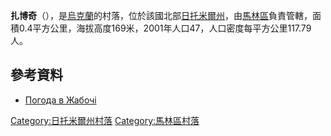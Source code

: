 {{coord|50|39|51|N|29|5|10|E|scale:30000|display=title}}

'''扎博奇'''（{{lang-uk|Жабоч}}），是[[烏克蘭|烏克蘭]]的村落，位於該國北部[[日托米爾州|日托米爾州]]，由[[馬林區|馬林區]]負責管轄，面積0.4平方公里，海拔高度169米，2001年人口47，人口密度每平方公里117.79人。

==參考資料==
* [http://weather.in.ua/ua/zhitomirskaja/7652 Погода в Жабочі] {{Wayback|url=http://weather.in.ua/ua/zhitomirskaja/7652 |date=20150518074253 }}

{{DEFAULTSORT:Жобоч}}
[[Category:日托米爾州村落|Category:日托米爾州村落]]
[[Category:馬林區村落|Category:馬林區村落]]


{{Zhytomyr-geo-stub}}